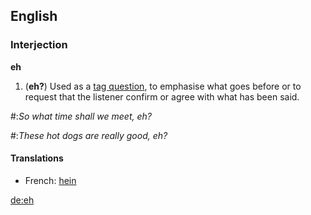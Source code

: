 ==English==
===Interjection===
'''eh'''

#('''eh?''') Used as a [[tag question]], to emphasise what goes before or to request that the listener confirm or agree with what has been said.
<!--other definitions?-->
#:''So what time shall we meet, eh?''
#:''These hot dogs are really good, eh?''

====Translations====
*French: [[hein]]

[[de:eh]]